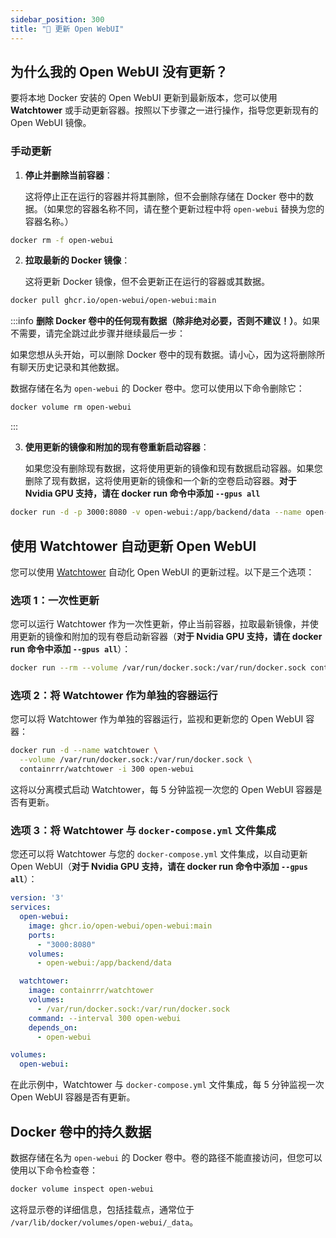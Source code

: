```yaml
---
sidebar_position: 300 
title: "🔄 更新 Open WebUI"
---
```




## 为什么我的 Open WebUI 没有更新？

要将本地 Docker 安装的 Open WebUI 更新到最新版本，您可以使用 **Watchtower** 或手动更新容器。按照以下步骤之一进行操作，指导您更新现有的 Open WebUI 镜像。

### 手动更新

1. **停止并删除当前容器**：

   这将停止正在运行的容器并将其删除，但不会删除存储在 Docker 卷中的数据。（如果您的容器名称不同，请在整个更新过程中将 `open-webui` 替换为您的容器名称。）

```bash
docker rm -f open-webui
```

2. **拉取最新的 Docker 镜像**：

   这将更新 Docker 镜像，但不会更新正在运行的容器或其数据。

```bash
docker pull ghcr.io/open-webui/open-webui:main
```


:::info
**删除 Docker 卷中的任何现有数据（除非绝对必要，否则不建议！）**。如果不需要，请完全跳过此步骤并继续最后一步：

   如果您想从头开始，可以删除 Docker 卷中的现有数据。请小心，因为这将删除所有聊天历史记录和其他数据。

   数据存储在名为 `open-webui` 的 Docker 卷中。您可以使用以下命令删除它：

```bash
docker volume rm open-webui
```
:::

3. **使用更新的镜像和附加的现有卷重新启动容器**：

   如果您没有删除现有数据，这将使用更新的镜像和现有数据启动容器。如果您删除了现有数据，这将使用更新的镜像和一个新的空卷启动容器。**对于 Nvidia GPU 支持，请在 docker run 命令中添加 `--gpus all`**

```bash
docker run -d -p 3000:8080 -v open-webui:/app/backend/data --name open-webui ghcr.io/open-webui/open-webui:main
```

## 使用 Watchtower 自动更新 Open WebUI

您可以使用 [Watchtower](https://containrrr.dev/watchtower/) 自动化 Open WebUI 的更新过程。以下是三个选项：

### 选项 1：一次性更新

您可以运行 Watchtower 作为一次性更新，停止当前容器，拉取最新镜像，并使用更新的镜像和附加的现有卷启动新容器（**对于 Nvidia GPU 支持，请在 docker run 命令中添加 `--gpus all`**）：

```bash
docker run --rm --volume /var/run/docker.sock:/var/run/docker.sock containrrr/watchtower --run-once open-webui
```

### 选项 2：将 Watchtower 作为单独的容器运行

您可以将 Watchtower 作为单独的容器运行，监视和更新您的 Open WebUI 容器：

```bash
docker run -d --name watchtower \
  --volume /var/run/docker.sock:/var/run/docker.sock \
  containrrr/watchtower -i 300 open-webui
```

这将以分离模式启动 Watchtower，每 5 分钟监视一次您的 Open WebUI 容器是否有更新。

### 选项 3：将 Watchtower 与 `docker-compose.yml` 文件集成

您还可以将 Watchtower 与您的 `docker-compose.yml` 文件集成，以自动更新 Open WebUI（**对于 Nvidia GPU 支持，请在 docker run 命令中添加 `--gpus all`**）：

```yml
version: '3'
services:
  open-webui:
    image: ghcr.io/open-webui/open-webui:main
    ports:
      - "3000:8080"
    volumes:
      - open-webui:/app/backend/data

  watchtower:
    image: containrrr/watchtower
    volumes:
      - /var/run/docker.sock:/var/run/docker.sock
    command: --interval 300 open-webui
    depends_on:
      - open-webui

volumes:
  open-webui:
```

在此示例中，Watchtower 与 `docker-compose.yml` 文件集成，每 5 分钟监视一次 Open WebUI 容器是否有更新。

## Docker 卷中的持久数据

数据存储在名为 `open-webui` 的 Docker 卷中。卷的路径不能直接访问，但您可以使用以下命令检查卷：

```bash
docker volume inspect open-webui
```

这将显示卷的详细信息，包括挂载点，通常位于 `/var/lib/docker/volumes/open-webui/_data`。
